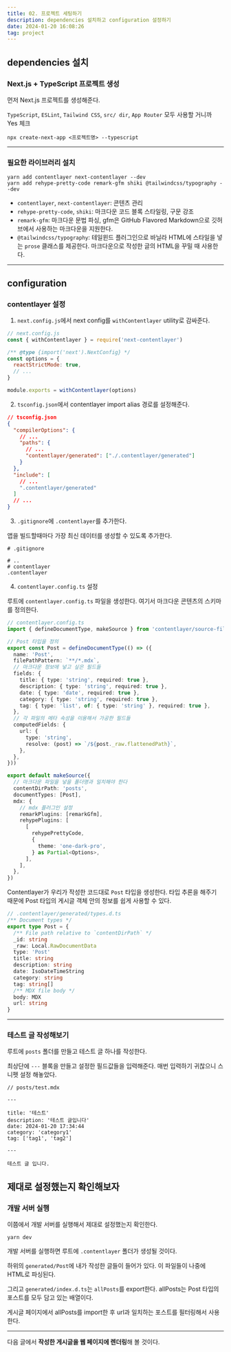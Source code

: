 ```yaml
---
title: 02. 프로젝트 세팅하기
description: dependencies 설치하고 configuration 설정하기
date: 2024-01-20 16:08:26
tag: project
---
```


## dependencies 설치

### Next.js + TypeScript 프로젝트 생성

먼저 Next.js 프로젝트를 생성해준다.

`TypeScript`, `ESLint`, `Tailwind CSS`, `src/ dir`, `App Router` 모두 사용할 거니까 Yes 체크

```shell
npx create-next-app <프로젝트명> --typescript
```

<hr />

### 필요한 라이브러리 설치

```shell
yarn add contentlayer next-contentlayer --dev
yarn add rehype-pretty-code remark-gfm shiki @tailwindcss/typography --dev
```

- `contentlayer`, `next-contentlayer`: 콘텐츠 관리
- `rehype-pretty-code`, `shiki`: 마크다운 코드 블록 스타일링, 구문 강조
- `remark-gfm`: 마크다운 문법 파싱, gfm은 GitHub Flavored Markdown으로 깃허브에서 사용하는 마크다운을 지원한다.
- `@tailwindcss/typography`: 테일윈드 플러그인으로 바닐라 HTML에 스타일을 넣는 `prose` 클래스를 제공한다. 마크다운으로 작성한 글의 HTML을 꾸밀 때 사용한다.

<hr />

## configuration

### contentlayer 설정

1. `next.config.js`에서 next config를 `withContentlayer` utility로 감싸준다.

```js {10}
// next.config.js
const { withContentlayer } = require('next-contentlayer')

/** @type {import('next').NextConfig} */
const options = {
  reactStrictMode: true,
  // ...
}

module.exports = withContentlayer(options)
```

2. `tsconfig.json`에서 contentlayer import alias 경로를 설정해준다.

```json {7, 12}
// tsconfig.json
{
  "compilerOptions": {
    // ...
    "paths": {
      // ...
      "contentlayer/generated": ["./.contentlayer/generated"]
    }
  },
  "include": [
    // ...
    ".contentlayer/generated"
  ]
  // ...
}
```

3. `.gitignore`에 `.contentlayer`를 추가한다.

앱을 빌드할때마다 가장 최신 데이터를 생성할 수 있도록 추가한다.

```gitignore {5}
# .gitignore

# ..
# contentlayer
.contentlayer

```

4. `contentlayer.config.ts` 설정

루트에 `contentlayer.config.ts` 파일을 생성한다.
여기서 마크다운 콘텐츠의 스키마를 정의한다.

```ts
// contentlayer.config.ts
import { defineDocumentType, makeSource } from 'contentlayer/source-files'

// Post 타입을 정의
export const Post = defineDocumentType(() => ({
  name: 'Post',
  filePathPattern: `**/*.mdx`,
  // 마크다운 정보에 넣고 싶은 필드들
  fields: {
    title: { type: 'string', required: true },
    description: { type: 'string', required: true },
    date: { type: 'date', required: true },
    category: { type: 'string', required: true },
    tag: { type: 'list', of: { type: 'string' }, required: true },
  },
  // 각 파일의 메타 속성을 이용해서 가공한 필드들
  computedFields: {
    url: {
      type: 'string',
      resolve: (post) => `/${post._raw.flattenedPath}`,
    },
  },
}))

export default makeSource({
  // 마크다운 파일을 넣을 폴더명과 일치해야 한다
  contentDirPath: 'posts',
  documentTypes: [Post],
  mdx: {
    // mdx 플러그인 설정
    remarkPlugins: [remarkGfm],
    rehypePlugins: [
      [
        rehypePrettyCode,
        {
          theme: 'one-dark-pro',
        } as Partial<Options>,
      ],
    ],
  },
})
```

Contentlayer가 우리가 작성한 코드대로 `Post` 타입을 생성한다.
타입 추론을 해주기 때문에 Post 타입의 게시글 객체 안의 정보를 쉽게 사용할 수 있다.

```ts
// .contentlayer/generated/types.d.ts
/** Document types */
export type Post = {
  /** File path relative to `contentDirPath` */
  _id: string
  _raw: Local.RawDocumentData
  type: 'Post'
  title: string
  description: string
  date: IsoDateTimeString
  category: string
  tag: string[]
  /** MDX file body */
  body: MDX
  url: string
}
```

<hr />

### 테스트 글 작성해보기

루트에 `posts` 폴더를 만들고 테스트 글 하나를 작성한다.

최상단에 `---` 블록을 만들고 설정한 필드값들을 입력해준다.
매번 입력하기 귀찮으니 스니펫 설정 해놓았다.

```mdx
// posts/test.mdx

---

title: '테스트'
description: '테스트 글입니다'
date: 2024-01-20 17:34:44
category: 'category1'
tag: ['tag1', 'tag2']

---

테스트 글 입니다.
```

## 제대로 설정했는지 확인해보자

### 개발 서버 실행

이쯤에서 개발 서버를 실행해서 제대로 설정했는지 확인한다.

```shell
yarn dev
```

개발 서버를 실행하면 루트에 `.contentlayer` 폴더가 생성될 것이다.

하위의 `generated/Post`에 내가 작성한 글들이 들어가 있다. 이 파일들이 나중에 HTML로 파싱된다.

그리고 `generated/index.d.ts`는 `allPosts`를 export한다. allPosts는 Post 타입의 포스트를 모두 담고 있는 배열이다.

게시글 페이지에서 allPosts를 import한 후 url과 일치하는 포스트를 필터링해서 사용한다.

<hr />

다음 글에서 **작성한 게시글을 웹 페이지에 렌더링**해 볼 것이다.
